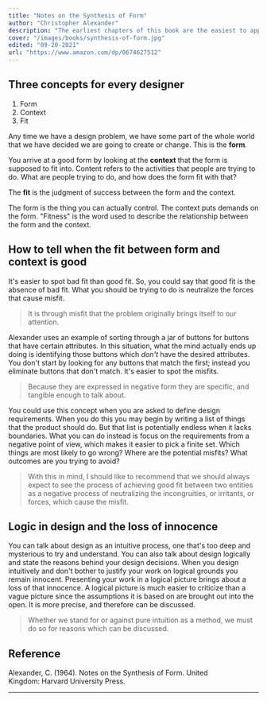 ```yaml
---
title: "Notes on the Synthesis of Form"
author: "Christopher Alexander"
description: "The earliest chapters of this book are the easiest to apply in my everyday design work. I found the latter half to be a little too abstract for me to understand."
cover: "/images/books/synthesis-of-form.jpg"
edited: "09-20-2021"
url: "https://www.amazon.com/dp/0674627512"
---
```


## Three concepts for every designer

1. Form
2. Context
3. Fit

Any time we have a design problem, we have some part of the whole world that we have decided we are going to create or change. This is the **form**.

You arrive at a good form by looking at the **context** that the form is supposed to fit into. Content refers to the activities that people are trying to do. What are people trying to do, and how does the form fit with that?

The **fit** is the judgment of success between the form and the context.

The form is the thing you can actually control. The context puts demands on the form. "Fitness" is the word used to describe the relationship between the form and the context.

## How to tell when the fit between form and context is good

It's easier to spot bad fit than good fit. So, you could say that good fit is the absence of bad fit. What you should be trying to do is neutralize the forces that cause misfit.

> It is through misfit that the problem originally brings itself to our attention.

Alexander uses an example of sorting through a jar of buttons for buttons that have certain attributes. In this situation, what the mind actually ends up doing is identifying those buttons which _don't_ have the desired attributes. You don't start by looking for any buttons that match the first; instead you eliminate buttons that don't match. It's easier to spot the misfits.

> Because they are expressed in negative form they are specific, and tangible enough to talk about.

You could use this concept when you are asked to define design requirements. When you do this you may begin by writing a list of things that the product should do. But that list is potentially endless when it lacks boundaries. What you can do instead is focus on the requirements from a negative point of view, which makes it easier to pick a finite set. Which things are most likely to go wrong? Where are the potential misfits? What outcomes are you trying to avoid?

> With this in mind, I should like to recommend that we should always expect to see the process of achieving good fit between two entities as a negative process of neutralizing the incongruities, or irritants, or forces, which cause the misfit.

## Logic in design and the loss of innocence

You can talk about design as an intuitive process, one that's too deep and mysterious to try and understand. You can also talk about design logically and state the reasons behind your design decisions. When you design intuitively and don't bother to justify your work on logical grounds you remain innocent. Presenting your work in a logical picture brings about a loss of that innocence. A logical picture is much easier to criticize than a vague picture since the assumptions it is based on are brought out into the open. It is more precise, and therefore can be discussed.

> Whether we stand for or against pure intuition as a method, we must do so for reasons which can be discussed.

<HrSection />

## Reference

Alexander, C. (1964). Notes on the Synthesis of Form. United Kingdom: Harvard University Press.

---
